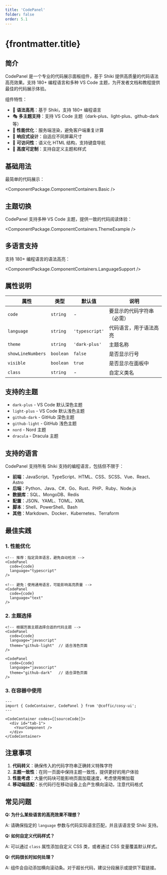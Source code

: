 ```yaml
---
title: 'CodePanel'
folder: false
order: 5.1
---
```



# {frontmatter.title}

## 简介

CodePanel 是一个专业的代码展示面板组件，基于 Shiki 提供高质量的代码语法高亮效果。支持 180+ 编程语言和多种 VS Code 主题，为开发者文档和教程提供最佳的代码展示体验。

组件特性：

- 🎨 **语法高亮**：基于 Shiki，支持 180+ 编程语言
- 🎭 **多主题支持**：支持 VS Code 主题（dark-plus、light-plus、github-dark 等）
- 🚀 **性能优化**：服务端渲染，避免客户端重复计算
- 📱 **响应式设计**：自适应不同屏幕尺寸
- 🎯 **可访问性**：语义化 HTML 结构，支持键盘导航
- 🔧 **高度可定制**：支持自定义主题和样式

## 基础用法

最简单的代码展示：

<ComponentPackage.ComponentContainers.Basic />

## 主题切换

CodePanel 支持多种 VS Code 主题，提供一致的代码阅读体验：

<ComponentPackage.ComponentContainers.ThemeExample />

## 多语言支持

支持 180+ 编程语言的语法高亮：

<ComponentPackage.ComponentContainers.LanguageSupport />

## 属性说明

| 属性 | 类型 | 默认值 | 说明 |
|------|------|--------|------|
| `code` | `string` | - | 要显示的代码字符串（必需） |
| `language` | `string` | `'typescript'` | 代码语言，用于语法高亮 |
| `theme` | `string` | `'dark-plus'` | 主题名称 |
| `showLineNumbers` | `boolean` | `false` | 是否显示行号 |
| `visible` | `boolean` | `true` | 是否显示在面板中 |
| `class` | `string` | - | 自定义类名 |

## 支持的主题

- `dark-plus` - VS Code 默认深色主题
- `light-plus` - VS Code 默认浅色主题  
- `github-dark` - GitHub 深色主题
- `github-light` - GitHub 浅色主题
- `nord` - Nord 主题
- `dracula` - Dracula 主题

## 支持的语言

CodePanel 支持所有 Shiki 支持的编程语言，包括但不限于：

- **前端**：JavaScript、TypeScript、HTML、CSS、SCSS、Vue、React、Astro
- **后端**：Python、Java、C#、Go、Rust、PHP、Ruby、Node.js
- **数据库**：SQL、MongoDB、Redis
- **配置**：JSON、YAML、TOML、XML
- **脚本**：Shell、PowerShell、Bash
- **其他**：Markdown、Docker、Kubernetes、Terraform

## 最佳实践

### 1. 性能优化

```astro
<!-- 推荐：指定具体语言，避免自动检测 -->
<CodePanel 
  code={code}
  language="typescript"
/>

<!-- 避免：使用通用语言，可能影响高亮质量 -->
<CodePanel 
  code={code}
  language="text"
/>
```

### 2. 主题选择

```astro
<!-- 根据页面主题选择合适的代码主题 -->
<CodePanel 
  code={code}
  language="javascript"
  theme="github-light"  // 适合浅色页面
/>

<CodePanel 
  code={code}
  language="javascript"  
  theme="github-dark"   // 适合深色页面
/>
```

### 3. 在容器中使用

```astro
---
import { CodeContainer, CodePanel } from '@coffic/cosy-ui';
---

<CodeContainer codes={[sourceCode]}>
  <div id="tab-1">
    <YourComponent />
  </div>
</CodeContainer>
```

## 注意事项

1. **代码转义**：确保传入的代码字符串正确转义特殊字符
2. **主题一致性**：在同一页面中保持主题一致性，提供更好的用户体验
3. **性能考虑**：大量代码块可能影响页面加载速度，考虑使用懒加载
4. **移动端适配**：长代码行在移动设备上会产生横向滚动，注意代码格式

## 常见问题

**Q: 为什么某些语言的高亮效果不理想？**

A: 请确保指定的 `language` 参数与代码实际语言匹配，并且该语言受 Shiki 支持。

**Q: 如何自定义代码样式？**

A: 可以通过 `class` 属性添加自定义 CSS 类，或者通过 CSS 变量覆盖默认样式。

**Q: 代码很长时如何处理？**

A: 组件会自动添加横向滚动条。对于超长代码，建议分段展示或提供下载链接。 
